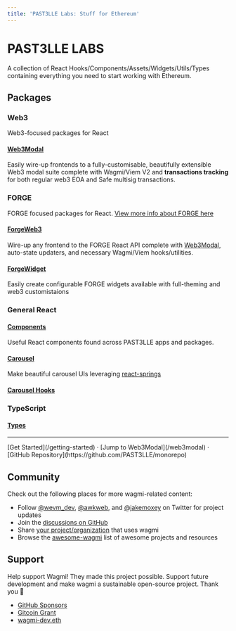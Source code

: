 ```yaml
---
title: 'PAST3LLE Labs: Stuff for Ethereum'
---
```



# **PAST3LLE LABS** 
A collection of React Hooks/Components/Assets/Widgets/Utils/Types containing everything you need to start working with Ethereum.

## Packages

### Web3
Web3-focused packages for React
#### [Web3Modal](/web3modal)
Easily wire-up frontends to a fully-customisable, beautifully extensible Web3 modal suite complete with Wagmi/Viem V2 and **transactions tracking** for both regular web3 EOA and Safe multisig transactions.

### FORGE
FORGE focused packages for React. [View more info about FORGE here](https://skills.pastelle.shop)
#### [ForgeWeb3](/forgeweb3)
Wire-up any frontend to the FORGE React API complete with [Web3Modal](/web3modal), auto-state updaters, and necessary Wagmi/Viem hooks/utilities.
#### [ForgeWidget](/forgewidget)
Easily create configurable FORGE widgets available with full-theming and web3 customistaions

### General React
#### [Components](/components)
Useful React components found across PAST3LLE apps and packages.
#### [Carousel](/carousel)
Make beautiful carousel UIs leveraging [react-springs](https://www.react-spring.dev/)
#### [Carousel Hooks](/carouselhooks)

### TypeScript
#### [Types](/types)

----

<div className="mb-20 text-center">
  [Get Started](/getting-started) · [Jump to Web3Modal](/web3modal) · [GitHub
  Repository](https://github.com/PAST3LLE/monorepo)
</div>

## Community

Check out the following places for more wagmi-related content:

- Follow [@wevm_dev](https://twitter.com/wevm_dev), [@awkweb](https://twitter.com/awkweb), and [@jakemoxey](https://twitter.com/jakemoxey) on Twitter for project updates
- Join the [discussions on GitHub](https://github.com/wagmi-dev/wagmi/discussions)
- Share [your project/organization](https://github.com/wagmi-dev/wagmi/discussions/201) that uses wagmi
- Browse the [awesome-wagmi](https://github.com/wagmi-dev/awesome-wagmi) list of awesome projects and resources

## Support

Help support Wagmi! They made this project possible. 
Support future development and make wagmi a sustainable open-source project. Thank you 🙏

- [GitHub Sponsors](https://github.com/sponsors/wagmi-dev?metadata_campaign=docs_support)
- [Gitcoin Grant](https://wagmi.sh/gitcoin)
- [wagmi-dev.eth](https://etherscan.io/enslookup-search?search=wagmi-dev.eth)

<Footer />
